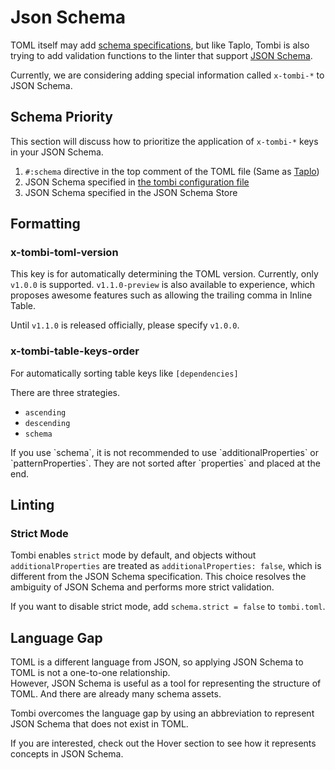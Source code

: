 
# Json Schema

TOML itself may add [schema specifications](https://github.com/toml-lang/toml/issues/792),
but like Taplo, Tombi is also trying to add validation functions to the linter that support [JSON Schema](https://json-schema.org/).

Currently, we are considering adding special information called `x-tombi-*` to JSON Schema.

## Schema Priority
This section will discuss how to prioritize the application of `x-tombi-*` keys in your JSON Schema.

1. `#:schema` directive in the top comment of the TOML file (Same as [Taplo](https://taplo.tamasfe.dev/configuration/directives.html#the-schema-directive))
2. JSON Schema specified in [the tombi configuration file](/docs/configuration#search-priority)
3. JSON Schema specified in the JSON Schema Store

## Formatting
### x-tombi-toml-version
This key is for automatically determining the TOML version.
Currently, only `v1.0.0` is supported.
`v1.1.0-preview` is also available to experience, which proposes awesome features such as allowing the trailing comma in Inline Table.

Until `v1.1.0` is released officially, please specify `v1.0.0`.


### x-tombi-table-keys-order

For automatically sorting table keys like `[dependencies]`

There are three strategies.
- `ascending`
- `descending`
- `schema`

<Note>
If you use `schema`, it is not recommended to use `additionalProperties` or `patternProperties`.
  They are not sorted after `properties` and placed at the end.
</Note>

## Linting
### Strict Mode
Tombi enables `strict` mode by default, and objects without `additionalProperties` are treated as `additionalProperties: false`, which is different from the JSON Schema specification.
This choice resolves the ambiguity of JSON Schema and performs more strict validation.

If you want to disable strict mode, add `schema.strict = false` to `tombi.toml`.

## Language Gap
TOML is a different language from JSON, so applying JSON Schema to TOML is not a one-to-one relationship.  
However, JSON Schema is useful as a tool for representing the structure of TOML. And there are already many schema assets.  

Tombi overcomes the language gap by using an abbreviation to represent JSON Schema that does not exist in TOML.

If you are interested, check out the Hover section to see how it represents concepts in JSON Schema.
